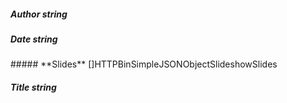 
##### **Author** string

##### **Date** string

<Collapsible>
    ##### **Slides** []HTTPBinSimpleJSONObjectSlideshowSlides
    <Collapsible.Break/>
    <HTTPBinSimpleJSONObjectSlideshowSlides/>
</Collapsible>

##### **Title** string

